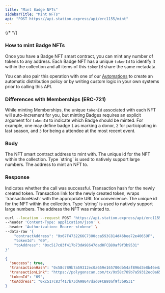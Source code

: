 ```yaml
---
title: "Mint Badge NFTs"
sidebarTitle: "Mint NFTs"
api: "POST https://api.station.express/api/erc1155/mint"
---
```


{/* <Snippet file="nftCreation.mdx"> */}

### How to mint Badge NFTs

Once you have a Badge NFT smart contract, you can mint any number of tokens to any address. Each Badge NFT
has a unique `tokenId` to identify it within the collection and all items of this `tokenId` share the same
metadata.

You can also pair this operation with one of our [Automations](/token-api/automations) to create an automatic
distribution policy or by writing custom logic in your own systems prior to calling this API.

### Differences with Memberships (ERC-721)

While minting Memberships, the unique `tokenId` associated with each NFT will auto-increment for you, but
minting Badges requires an explicit argument for `tokenId` to indicate which Badge should be minted. For
example, one may define badge `1` as marking a donor, `2` for participating in last season, and `3` for
being a attendee at the most recent event.

### Body

<ParamField body="contractAddress" type="string" required>
  The NFT smart contract address to mint with.
</ParamField>

<ParamField body="tokenId" type="string" required>
  The unique id for the NFT within the collection. Type `string` is used to
  natively support large numbers.
</ParamField>

<ParamField body="toAddress" type="string" required>
  The address to mint an NFT to.
</ParamField>

### Response

<ResponseField name="success" type="boolean">
  Indicates whether the call was successful.
</ResponseField>

<ResponseField name="transactionHash" type="string">
  Transaction hash for the newly created token.
</ResponseField>

<ResponseField name="transactionLink" type="string">
  Transaction link for the newly created token, wraps `transactionHash` with the
  appropriate URL for convenience.
</ResponseField>

<ParamField body="tokenId" type="string" required>
  The unique id for the NFT within the collection. Type `string` is used to
  natively support large numbers.
</ParamField>

<ParamField body="toAddress" type="string" required>
  The address the NFT was minted to.
</ParamField>

<RequestExample>

```bash Example Request
curl --location --request POST 'https://api.station.express/api/erc1155/mint' \
--header 'Content-Type: application/json' \
--header 'Authorization: Bearer <token>' \
--data-raw '{
    "contractAddress": "0x67F4732266C7300cca593C814d46bee72e40659F",
    "tokenId": "69",
    "toAddress": "0xc517c83f417b73dA98647dad0FCB80af9f3b9531"
}'
```

</RequestExample>

<ResponseExample>

```json Response
{
  "success": true,
  "transactionHash": "0x58c789b7a59312ec0a659e165700db54af896d3e8b46e4aeecb33b32b88157c9",
  "transactionLink": "https://polygonscan.com/tx/0x58c789b7a59312ec0a659e165700db54af896d3e8b46e4aeecb33b32b88157c9",
  "tokenId": "69",
  "toAddress": "0xc517c83f417b73dA98647dad0FCB80af9f3b9531"
}
```

</ResponseExample>
